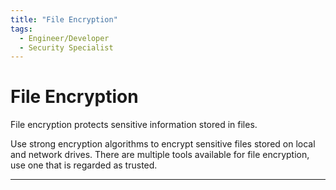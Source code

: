```yaml
---
title: "File Encryption"
tags:
  - Engineer/Developer
  - Security Specialist
---
```



<TagProvider>
<TagFilter />

# File Encryption

<TagList tags={frontmatter.tags} />
<AttributionList contributors={frontmatter.contributors} />

File encryption protects sensitive information stored in files.

Use strong encryption algorithms to encrypt sensitive files stored on local and network drives.
There are multiple tools available for file encryption, use one that is regarded as trusted.

---

</TagProvider>
<ContributeFooter />
